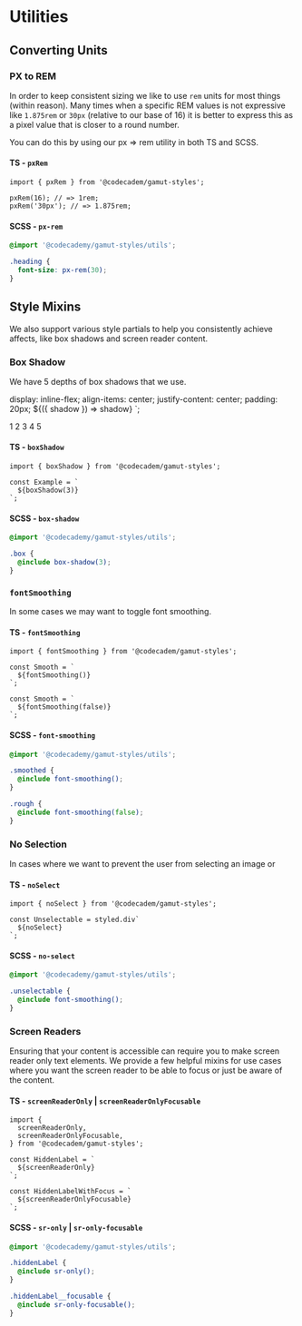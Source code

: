 
<Meta title="Foundations/Utilities" component="Utilities" />

# Utilities

<StoryStatus status="volatile" />

## Converting Units

### PX to REM

In order to keep consistent sizing we like to use `rem` units for most things (within reason).
Many times when a specific REM values is not expressive like `1.875rem` or `30px` (relative to our base of 16)
it is better to express this as a pixel value that is closer to a round number.

You can do this by using our px => rem utility in both TS and SCSS.

#### TS - `pxRem`

```tsx
import { pxRem } from '@codecadem/gamut-styles';

pxRem(16); // => 1rem;
pxRem('30px'); // => 1.875rem;
```

#### SCSS - `px-rem`

```scss
@import '@codecademy/gamut-styles/utils';

.heading {
  font-size: px-rem(30);
}
```

## Style Mixins

We also support various style partials to help you consistently achieve affects, like box shadows and screen reader content.

### Box Shadow

We have 5 depths of box shadows that we use.

  display: inline-flex;
  align-items: center;
  justify-content: center;
  padding: 20px;
  ${({ shadow }) => shadow}
`;

<Preview column={5}>
  <Box shadow={boxShadow(1)}>1</Box>
  <Box shadow={boxShadow(2)}>2</Box>
  <Box shadow={boxShadow(3)}>3</Box>
  <Box shadow={boxShadow(4)}>4</Box>
  <Box shadow={boxShadow(5)}>5</Box>
</Preview>

#### TS - `boxShadow`

```tsx
import { boxShadow } from '@codecadem/gamut-styles';

const Example = `
  ${boxShadow(3)}
`;
```

#### SCSS - `box-shadow`

```scss
@import '@codecademy/gamut-styles/utils';

.box {
  @include box-shadow(3);
}
```

### `fontSmoothing`

In some cases we may want to toggle font smoothing.

#### TS - `fontSmoothing`

```tsx
import { fontSmoothing } from '@codecadem/gamut-styles';

const Smooth = `
  ${fontSmoothing()}
`;

const Smooth = `
  ${fontSmoothing(false)}
`;
```

#### SCSS - `font-smoothing`

```scss
@import '@codecademy/gamut-styles/utils';

.smoothed {
  @include font-smoothing();
}

.rough {
  @include font-smoothing(false);
}
```

### No Selection

In cases where we want to prevent the user from selecting an image or

#### TS - `noSelect`

```tsx
import { noSelect } from '@codecadem/gamut-styles';

const Unselectable = styled.div`
  ${noSelect}
`;
```

#### SCSS - `no-select`

```scss
@import '@codecademy/gamut-styles/utils';

.unselectable {
  @include font-smoothing();
}
```

### Screen Readers

Ensuring that your content is accessible can require you to make screen reader only text elements.
We provide a few helpful mixins for use cases where you want the screen reader to be able to focus or
just be aware of the content.

#### TS - `screenReaderOnly` | `screenReaderOnlyFocusable`

```tsx
import {
  screenReaderOnly,
  screenReaderOnlyFocusable,
} from '@codecadem/gamut-styles';

const HiddenLabel = `
  ${screenReaderOnly}
`;

const HiddenLabelWithFocus = `
  ${screenReaderOnlyFocusable}
`;
```

#### SCSS - `sr-only` | `sr-only-focusable`

```scss
@import '@codecademy/gamut-styles/utils';

.hiddenLabel {
  @include sr-only();
}

.hiddenLabel__focusable {
  @include sr-only-focusable();
}
```

